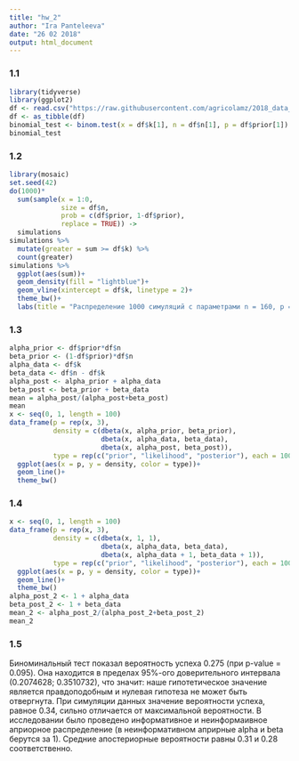 ```yaml
---
title: "hw_2"
author: "Ira Panteleeva"
date: "26 02 2018"
output: html_document
---
```


### 1.1
```r
library(tidyverse)
library(ggplot2)
df <- read.csv("https://raw.githubusercontent.com/agricolamz/2018_data_analysis_for_linguists/master/data/students/panteleeva48/hw2_binomial/hw2_binomial.csv", encoding = 'UTF-8')
df <- as_tibble(df)
binomial_test <- binom.test(x = df$k[1], n = df$n[1], p = df$prior[1])
binomial_test
```
### 1.2
```r
library(mosaic)
set.seed(42)
do(1000)*
  sum(sample(x = 1:0, 
             size = df$n, 
             prob = c(df$prior, 1-df$prior), 
             replace = TRUE)) -> 
  simulations
simulations %>% 
  mutate(greater = sum >= df$k) %>% 
  count(greater)
simulations %>% 
  ggplot(aes(sum))+
  geom_density(fill = "lightblue")+
  geom_vline(xintercept = df$k, linetype = 2)+
  theme_bw()+
  labs(title = "Распределение 1000 симуляций с параметрами n = 160, p = 0.34")
```
### 1.3
```r
alpha_prior <- df$prior*df$n
beta_prior <- (1-df$prior)*df$n
alpha_data <- df$k 
beta_data <- df$n - df$k
alpha_post <- alpha_prior + alpha_data
beta_post <- beta_prior + beta_data
mean = alpha_post/(alpha_post+beta_post)
mean
x <- seq(0, 1, length = 100)
data_frame(p = rep(x, 3),
           density = c(dbeta(x, alpha_prior, beta_prior),
                       dbeta(x, alpha_data, beta_data),
                       dbeta(x, alpha_post, beta_post)),
           type = rep(c("prior", "likelihood", "posterior"), each = 100))%>% 
  ggplot(aes(x = p, y = density, color = type))+
  geom_line()+
  theme_bw()
```
### 1.4
```r
x <- seq(0, 1, length = 100)
data_frame(p = rep(x, 3),
           density = c(dbeta(x, 1, 1),
                       dbeta(x, alpha_data, beta_data),
                       dbeta(x, alpha_data + 1, beta_data + 1)),
           type = rep(c("prior", "likelihood", "posterior"), each = 100))%>% 
  ggplot(aes(x = p, y = density, color = type))+
  geom_line()+
  theme_bw()
alpha_post_2 <- 1 + alpha_data
beta_post_2 <- 1 + beta_data
mean_2 <- alpha_post_2/(alpha_post_2+beta_post_2)
mean_2
```
### 1.5
Биноминальный тест показал вероятность успеха 0.275 (при p-value = 0.095). Она находится в пределах 95%-ого доверительного интервала (0.2074628; 0.3510732), что значит: наше гипотетическое значение является правдоподобным и нулевая гипотеза не может быть отвергнута. При симуляции данных значение вероятности успеха, равное 0.34, сильно отличается от максимальной вероятности. В исследовании было проведено информативное и неинформаивное априорное распределение (в неинформативном априрные alpha и beta берутся за 1). Средние апостериорные вероятности равны 0.31 и 0.28 соответственно.
